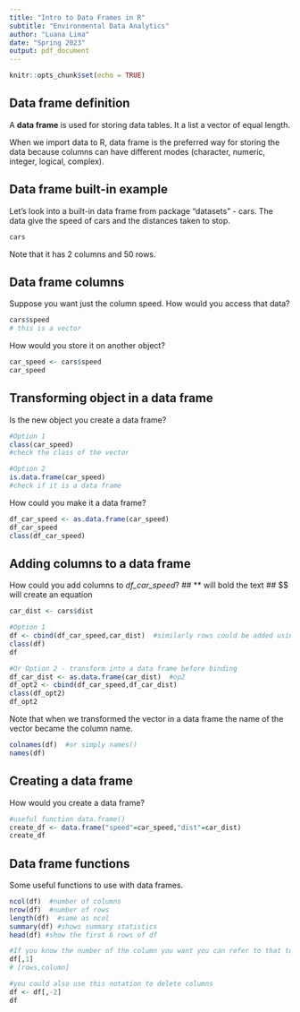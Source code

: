```yaml
---
title: "Intro to Data Frames in R"
subtitle: "Environmental Data Analytics"
author: "Luana Lima"
date: "Spring 2023"
output: pdf_document
---
```


```r
knitr::opts_chunk$set(echo = TRUE)
```

## Data frame definition

A **data frame** is used for storing data tables. It a list a vector of equal length.

When we import data to R, data frame is the preferred way for storing the data because columns can have different modes (character, numeric, integer, logical, complex).

## Data frame built-in example

Let's look into a built-in data frame from package "datasets" - cars. The data give the speed of cars and the distances taken to stop.

```r
cars
```

Note that it has 2 columns and 50 rows.

## Data frame columns

Suppose you want just the column speed. How would you access that data?

```r
cars$speed
# this is a vector
```

How would you store it on another object?

```r
car_speed <- cars$speed
car_speed
```

## Transforming object in a data frame

Is the new object you create a data frame?

```r
#Option 1
class(car_speed)
#check the class of the vector

#Option 2
is.data.frame(car_speed)
#check if it is a data frame
```

How could you make it a data frame?

```r
df_car_speed <- as.data.frame(car_speed)
df_car_speed
class(df_car_speed)
```

## Adding columns to a data frame

How could you add columns to *df_car_speed*?
## ** will bold the text
## $$ will create an equation

```r
car_dist <- cars$dist

#Option 1
df <- cbind(df_car_speed,car_dist)  #similarly rows could be added using rbind()
class(df)
df

#Or Option 2 - transform into a data frame before binding
df_car_dist <- as.data.frame(car_dist)  #op2
df_opt2 <- cbind(df_car_speed,df_car_dist)
class(df_opt2)
df_opt2

```

Note that when we transformed the vector in a data frame the name of the vector became the column name.

```r
colnames(df)  #or simply names()
names(df)
```

## Creating a data frame

How would you create a data frame?

```r
#useful function data.frame()
create_df <- data.frame("speed"=car_speed,"dist"=car_dist)
create_df
```

## Data frame functions

Some useful functions to use with data frames.

```r
ncol(df)  #number of columns
nrow(df)  #number of rows
length(df)  #same as ncol
summary(df) #shows summary statistics
head(df) #show the first 6 rows of df

#If you know the number of the column you want you can refer to that to access column
df[,1]
# [rows,column]

#you could also use this notation to delete columns
df <- df[,-2]
df
```

